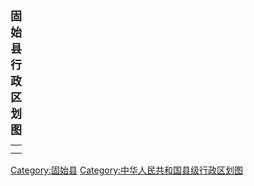 {| border="1" cellpadding="2" cellspacing="0" align="center"
|+ <span style="font-size:large;">'''固始县行政区划图'''</span>
|-----
|align=center colspan=2|
{{Image label begin|image=Gushi County Blank Map no borde.svg|width={{{width|250}}}|float={{{float|none}}}}} 
{{Image label|x=0.12|y=0.55|scale={{{width|250}}}|text=<span style="font-size:smaller;">'''[[胡族铺镇|<span style="color: black;">胡族铺</span>]]'''</span>}} 
{{Image label|x=0.73|y=0.17|scale={{{width|250}}}|text=<span style="font-size:smaller;">'''[[三河尖镇|<span style="color: black;">三河尖</span>]]'''</span>}} 
{{Image label|x=0.72|y=0.28|scale={{{width|250}}}|text=<span style="font-size:smaller;">'''[[丰港乡|<span style="color: black;">丰港</span>]]'''</span>}} 
{{Image label|x=0.53|y=0.25|scale={{{width|250}}}|text=<span style="font-size:smaller;">'''[[往流镇|<span style="color: black;">往流</span>]]'''</span>}} 
{{Image label|x=0.79|y=0.36|scale={{{width|250}}}|text=<span style="font-size:smaller;">'''[[徐集乡 (固始县)|<span style="color: black;">徐集</span>]]'''</span>}} 
{{Image label|x=0.66|y=0.48|scale={{{width|250}}}|text=<span style="font-size:smaller;">'''[[蒋集镇 (固始县)|<span style="color: black;">蒋集]]'''</span>}} 
{{Image label|x=0.79|y=0.50|scale={{{width|250}}}|text=<span style="font-size:smaller;">'''[[陈集镇 (固始县)|<span style="color: black;">陈集]]'''</span>}} 
{{Image label|x=0.77|y=0.68|scale={{{width|250}}}|text=<span style="font-size:smaller;">'''[[泉河铺乡|<span style="color: black;">泉河铺</span>]]'''</span>}} 
{{Image label|x=0.7|y=0.6|scale={{{width|250}}}|text=<span style="font-size:smaller;">'''[[分水亭镇|<span style="color: black;">分<br />
水<br />亭</span>]]'''</span>}} 
{{Image label|x=0.61|y=0.89|scale={{{width|250}}}|text=<span style="font-size:smaller;">'''[[石佛店镇|<span style="color: black;">石佛店</span>]]'''</span>}} 
{{Image label|x=0.07|y=0.7|scale={{{width|250}}}|text=<span style="font-size:smaller;">'''[[马堽集乡|<span style="color: black;">马堽集]]'''</span>}}
{{Image label|x=0.32|y=0.5|scale={{{width|250}}}|text=<span style="font-size:smaller;">'''[[杨集乡 (固始县)|<span style="color: black;">杨集</span>]]'''</span>}} 
{{Image label|x=0.35|y=0.75|scale={{{width|250}}}|text=<span style="font-size:smaller;">'''[[汪棚镇|<span style="color: black;">汪棚</span>]]'''</span>}} 
{{Image label|x=0.25|y=0.85|scale={{{width|250}}}|text=<span style="font-size:smaller;">'''[[草庙集乡|<span style="color: black;">草庙集</span>]]'''</span>}} 
{{Image label|x=0.42|y=0.38|scale={{{width|250}}}|text=<span style="font-size:smaller;">'''[[观堂乡 (固始县)|<span style="color: black;">观堂]]'''</span>}} 
{{Image label|x=0.4|y=0.62|scale={{{width|250}}}|text=<span style="font-size:smaller;">'''[[城郊乡 (固始县)|<span style="color: black;">城郊</span>]]'''</span>}} 
{{Image label|x=0.35|y=0.92|scale={{{width|250}}}|text=<span style="font-size:smaller;">'''[[郭陆滩镇|<span style="color: black;">郭陆滩]]'''</span>}} 
{{Image label|x=0.5|y=0.5|scale={{{width|250}}}|text=<span style="font-size:smaller;">'''[[洪埠乡|<span style="color: black;">洪埠</span>]]'''</span>}} 
{{Image label|x=0.49|y=0.82|scale={{{width|250}}}|text=<span style="font-size:smaller;">'''[[南大桥乡|<span style="color: black;">南大桥]]'''</span>}} 
{{Image label|x=0.57|y=0.38|scale={{{width|250}}}|text=<span style="font-size:smaller;">'''[[李店乡 (固始县)|<span style="color: black;">李店]]'''</span>}} 
{{Image label|x=0.54|y=0.65|scale={{{width|250}}}|text=<span style="font-size:smaller;">'''[[蓼城街道|<span style="color: black;">1</span>]]'''</span>}} 
{{Image label|x=0.62|y=0.65|scale={{{width|250}}}|text=<span style="font-size:smaller;">'''[[沙河铺乡|<span style="color: black;">2</span>]]'''</span>}} 
{{Image label|x=0.6|y=0.75|scale={{{width|250}}}|text=<span style="font-size:smaller;">'''[[柳树店乡|<span style="color: black;">3</span>]]'''</span>}} 
{{Image label|x=0.76|y=0.82|scale={{{width|250}}}|text=<span style="font-size:smaller;">'''[[张广庙镇|<span style="color: black;">张广庙</span>]]'''</span>}} 
{{Image label|x=0.44|y=1|scale={{{width|250}}}|text=<span style="font-size:smaller;">'''[[赵岗乡|<span style="color: black;">赵岗]]'''</span>}} 
{{Image label|x=0.56|y=1|scale={{{width|250}}}|text=<span style="font-size:smaller;">'''[[张老埠乡|<span style="color: black;">张老埠]]'''</span>}} 
{{Image label|x=0.7|y=1.05|scale={{{width|250}}}|text=<span style="font-size:smaller;">'''[[黎集镇|<span style="color: black;">黎集]]'''</span>}}
{{Image label|x=0.33|y=1.1|scale={{{width|250}}}|text=<span style="font-size:smaller;">'''[[方集镇 (固始县)|<span style="color: black;">方<br />集<br /></span>]]'''</span>}} 
{{Image label|x=0.4|y=1.16|scale={{{width|250}}}|text=<span style="font-size:smaller;">'''[[段集镇|<span style="color: black;">段<br />集<br /></span>]]'''</span>}} 
{{Image label|x=0.48|y=1.14|scale={{{width|250}}}|text=<span style="font-size:smaller;">'''[[武庙集乡|<span style="color: black;">武<br />庙<br />集</span>]]'''</span>}} 
{{Image label|x=0.56|y=1.20|scale={{{width|250}}}|text=<span style="font-size:smaller;">'''[[祖师庙乡|<span style="color: black;">祖师庙]]'''</span>}} 
{{Image label|x=0.6|y=1.35|scale={{{width|250}}}|text=<span style="font-size:smaller;">'''[[陈淋子镇|<span style="color: black;">陈淋子</span>]]'''</span>}}  
{{Image label|x=0.03|y=1.1|scale={{{width|250}}}|text={{color|#FF5B72|■}}}} 
{{Image label|x=0.04|y=1.1|scale={{{width|250}}}|text=<span style="font-size:smaller;">'''[[蓼城街道|<span style="color: black;">1 蓼城街道</span>]]'''</span>}} 
{{Image label|x=0.03|y=1.2|scale={{{width|250}}}|text={{color|#FFD5E5|■}}}} 
{{Image label|x=0.04|y=1.2|scale={{{width|250}}}|text=<span style="font-size:smaller;">'''[[沙河铺乡|<span style="color: black;">2 沙河铺</span>]]'''</span>}} 
{{Image label|x=0.03|y=1.3|scale={{{width|250}}}|text={{color|#FFFF96|■}}}} 
{{Image label|x=0.04|y=1.3|scale={{{width|250}}}|text=<span style="font-size:smaller;">'''[[柳树店乡|<span style="color: black;">3 柳树店</span>]]'''</span>}} 

{{Image label end}}
|-----
|}
<noinclude>
[[Category:固始县]]
[[Category:中华人民共和国县级行政区划图]]
</noinclude>